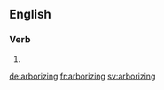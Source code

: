==English==

===Verb===
{{head|en}}

# {{present participle of|arborize}}

[[de:arborizing]]
[[fr:arborizing]]
[[sv:arborizing]]
